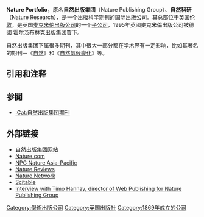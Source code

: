 {{Infobox Company
|company_name=Nature Portfolio
|company_logo=[[Image:Nature_Research_logotype.svg|Image:Nature Research logotype.svg]]
|company_type=私人
|foundation= 1869
|parent=[[施普林格·自然|施普林格·自然]]
|location_city= 4 Crinan Street，[[伦敦|伦敦]]
|location_country = [[英国|英国]]
|products=[[自然_(期刊)|自然]],自然生物技术,自然医学
|num_employees= 1000人以上<ref>[http://www.nature.com/npg_/work/ Work @ NPG], Nature Publishing Group.</ref>
|homepage=[http://www.nature.com/npg nature.com/npg]
|intl= 是
}}

'''Nature Portfolio'''，原名'''自然出版集团'''（Nature Publishing Group）、'''自然科研'''（Nature Research），是一个出版科学期刊的国际出版公司。其总部位于[[英国|英国]][[伦敦|伦敦]]，是英国[[麦克米伦出版公司|麦克米伦出版公司]]的一个[[子公司|子公司]]，1995年英國麥克米倫出版公司被德國 [[霍尔茨布林克出版集团|霍尔茨布林克出版集团]]買下。

自然出版集团下属很多期刊，其中很大一部分都在学术界有一定影响，比如其著名的期刊－《[[自然_(期刊)|自然]]》和《[[自然氣候變化|自然氣候變化]]》等。

==引用和注释==
{{reflist}}

==参閲==
*[[:Cat:自然出版集团期刊|:Cat:自然出版集团期刊]]

==外部链接==
* [https://web.archive.org/web/20080820105839/http://www.npg.nature.com/ 自然出版集团网站]
* [http://www.nature.com Nature.com]
* [http://www.natureasia.com NPG Nature Asia-Pacific] {{Wayback|url=http://www.natureasia.com/ |date=20210506143616 }}
* [http://www.nature.com/reviews/ Nature Reviews] {{Wayback|url=http://www.nature.com/reviews/ |date=20081203010547 }}
* [https://web.archive.org/web/20070630193534/http://network.nature.com/ Nature Network]
* [http://nature.com/scitable Scitable] {{Wayback|url=http://nature.com/scitable |date=20210418081705 }}
* [http://www.itconversations.com/shows/detail1864.html Interview with Timo Hannay, director of Web Publishing for Nature Publishing Group] {{WebCite|url=https://www.webcitation.org/66zWIycTI?url=http://itc.conversationsnetwork.org/shows/detail1864.html |date=20120417121212 |dateformat=iso }}

{{六大出版商|state=collapsed}}

{{Authority control}}
[[Category:學術出版公司|Category:學術出版公司]]
[[Category:英国出版社|Category:英国出版社]]
[[Category:1869年成立的公司|Category:1869年成立的公司]]